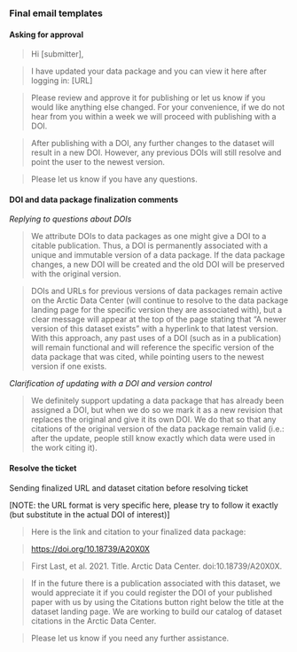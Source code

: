 ### Final email templates

#### Asking for approval

> Hi [submitter],

> I have updated your data package and you can view it here after logging in: [URL]

> Please review and approve it for publishing or let us know if you would like anything else changed. For your convenience, if we do not hear from you within a week we will proceed with publishing with a DOI.

> After publishing with a DOI, any further changes to the dataset will result in a new DOI. However, any previous DOIs will still resolve and point the user to the newest version.

> Please let us know if you have any questions.

#### DOI and data package finalization comments

*Replying to questions about DOIs*

> We attribute DOIs to data packages as one might give a DOI to a citable publication. Thus, a DOI is permanently associated with a unique and immutable version of a data package. If the data package changes, a new DOI will be created and the old DOI will be preserved with the original version.

> DOIs and URLs for previous versions of data packages remain active on the Arctic Data Center (will continue to resolve to the data package landing page for the specific version they are associated with), but a clear message will appear at the top of the page stating that “A newer version of this dataset exists” with a hyperlink to that latest version. With this approach, any past uses of a DOI (such as in a publication) will remain functional and will reference the specific version of the data package that was cited, while pointing users to the newest version if one exists.

*Clarification of updating with a DOI and version control*

> We definitely support updating a data package that has already been assigned a DOI, but when we do so we mark it as a new revision that replaces the original and give it its own DOI. We do that so that any citations of the original version of the data package remain valid (i.e.: after the update, people still know exactly which data were used in the work citing it).

#### Resolve the ticket

Sending finalized URL and dataset citation before resolving ticket

[NOTE: the URL format is very specific here, please try to follow it exactly (but substitute in the actual DOI of interest)] 

> Here is the link and citation to your finalized data package:

> <a href = 'https://doi.org/10.18739/A20X0X' target='_blank'>https://doi.org/10.18739/A20X0X</a>

> First Last, et al. 2021. Title. Arctic Data Center. doi:10.18739/A20X0X. 

> If in the future there is a publication associated with this dataset, we would appreciate it if you could register the DOI of your published paper with us by using the Citations button right below the title at the dataset landing page. We are working to build our catalog of dataset citations in the Arctic Data Center.

> Please let us know if you need any further assistance.
